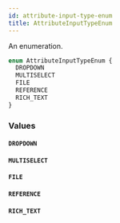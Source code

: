 ```yaml
---
id: attribute-input-type-enum
title: AttributeInputTypeEnum
---
```


An enumeration.

```graphql
enum AttributeInputTypeEnum {
  DROPDOWN
  MULTISELECT
  FILE
  REFERENCE
  RICH_TEXT
}
```

### Values

#### `DROPDOWN`

#### `MULTISELECT`

#### `FILE`

#### `REFERENCE`

#### `RICH_TEXT`
